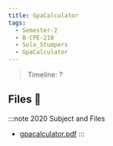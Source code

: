 ```yaml
---
title: GpaCalculator
tags:
  - Semester-2
  - B-CPE-210
  - Solo_Stumpers
  - GpaCalculator
---
```

> Timeline: ?


## Files 📂

:::note 2020 Subject and Files
- [gpacalculator.pdf](https://github.com/Studio-17/Epitech-Subjects/raw/main/Semester-2/B-CPE-210/Solo_Stumpers/GpaCalculator/gpacalculator.pdf)
:::
